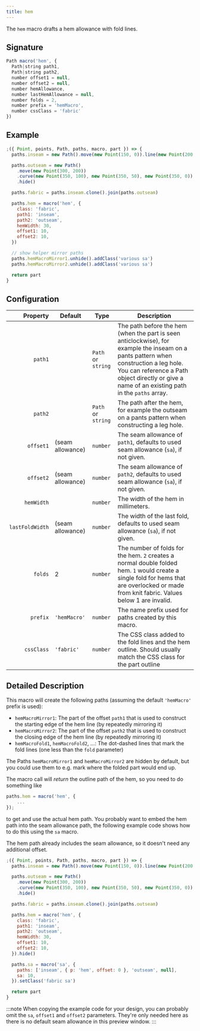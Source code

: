 ```yaml
---
title: hem
---
```


The `hem` macro drafts a hem allowance with fold lines.

## Signature

```js
Path macro('hem', {
  Path|string path1,
  Path|string path2,
  number offset1 = null,
  number offset2 = null,
  number hemAllowance,
  number lastHemAllowance = null,
  number folds = 2,
  number prefix = 'hemMacro',
  number cssClass = 'fabric'
})
```

## Example

<Example caption="An example of the hem macro">

```js
;({ Point, points, Path, paths, macro, part }) => {
  paths.inseam = new Path().move(new Point(150, 0)).line(new Point(200, 200)).hide()

  paths.outseam = new Path()
    .move(new Point(300, 200))
    .curve(new Point(350, 100), new Point(350, 50), new Point(350, 0))
    .hide()

  paths.fabric = paths.inseam.clone().join(paths.outseam)

  paths.hem = macro('hem', {
    class: 'fabric',
    path1: 'inseam',
    path2: 'outseam',
    hemWidth: 30,
    offset1: 10,
    offset2: 10,
  })

  // show helper mirror paths
  paths.hemMacroMirror1.unhide().addClass('various sa')
  paths.hemMacroMirror2.unhide().addClass('various sa')

  return part
}
```

</Example>

## Configuration

|        Property | Default          | Type               | Description                                                                                                                                                                                                                              |
| --------------: | ---------------- | ------------------ | ---------------------------------------------------------------------------------------------------------------------------------------------------------------------------------------------------------------------------------------- |
|         `path1` |                  | `Path` or `string` | The path before the hem (when the part is seen anticlockwise), for example the inseam on a pants pattern when construction a leg hole. You can reference a Path object directly or give a name of an existing path in the `paths` array. |
|         `path2` |                  | `Path` or `string` | The path after the hem, for example the outseam on a pants pattern when constructing a leg hole.                                                                                                                                         |
|       `offset1` | (seam allowance) | `number`           | The seam allowance of `path1`, defaults to used seam allowance (`sa`), if not given.                                                                                                                                                     |
|       `offset2` | (seam allowance) | `number`           | The seam allowance of `path2`, defaults to used seam allowance (`sa`), if not given.                                                                                                                                                     |
|      `hemWidth` |                  | `number`           | The width of the hem in millimeters.                                                                                                                                                                                                     |
| `lastFoldWidth` | (seam allowance) | `number`           | The width of the last fold, defaults to used seam allowance (`sa`), if not given.                                                                                                                                                        |
|         `folds` | 2                | `number`           | The number of folds for the hem. `2` creates a normal double folded hem. `1` would create a single fold for hems that are overlocked or made from knit fabric. Values below 1 are invalid.                                               |
|        `prefix` | `'hemMacro'`     | `number`           | The name prefix used for paths created by this macro.                                                                                                                                                                                    |
|      `cssClass` | `'fabric'`       | `number`           | The CSS class added to the fold lines and the hem outline. Should usually match the CSS class for the part outline                                                                                                                       |

## Detailed Description

This macro will create the following paths (assuming the default `'hemMacro'` prefix is used):

- `hemMacroMirror1`: The part of the offset `path1` that is used to construct the starting edge of the hem line (by repeatedly mirroring it)
- `hemMacroMirror2`: The part of the offset `path2` that is used to construct the closing edge of the hem line (by repeatedly mirroring it)
- `hemMacroFold1`, `hemMacroFold2`, ...: The dot-dashed lines that mark the fold lines (one less than the `fold` parameter)

The Paths `hemMacroMirror1` and `hemMacroMirror2` are hidden by default, but you could use them to e.g. mark where the folded part would end up.

The macro call will _return_ the outline path of the hem, so you need to do something like

```js
paths.hem = macro('hem', {
    ...
});
```

to get and use the actual hem path. You probably want to embed the hem path into the seam allowance path, the following example code shows how to do this using the `sa` macro.

<Note>
  The hem path already includes the seam allowance, so it doesn't need any additional offset.
</Note>

<Example caption="Embedding the hem macro in the seam allowance path">

```js
;({ Point, points, Path, paths, macro, part }) => {
  paths.inseam = new Path().move(new Point(150, 0)).line(new Point(200, 200)).hide()

  paths.outseam = new Path()
    .move(new Point(300, 200))
    .curve(new Point(350, 100), new Point(350, 50), new Point(350, 0))
    .hide()

  paths.fabric = paths.inseam.clone().join(paths.outseam)

  paths.hem = macro('hem', {
    class: 'fabric',
    path1: 'inseam',
    path2: 'outseam',
    hemWidth: 30,
    offset1: 10,
    offset2: 10,
  }).hide()

  paths.sa = macro('sa', {
    paths: ['inseam', { p: 'hem', offset: 0 }, 'outseam', null],
    sa: 10,
  }).setClass('fabric sa')

  return part
}
```

</Example>

:::note
When copying the example code for your design, you can probably omit the `sa`, `offset1` and `offset2` parameters.
They're only needed here as there is no default seam allowance in this preview window.
:::
